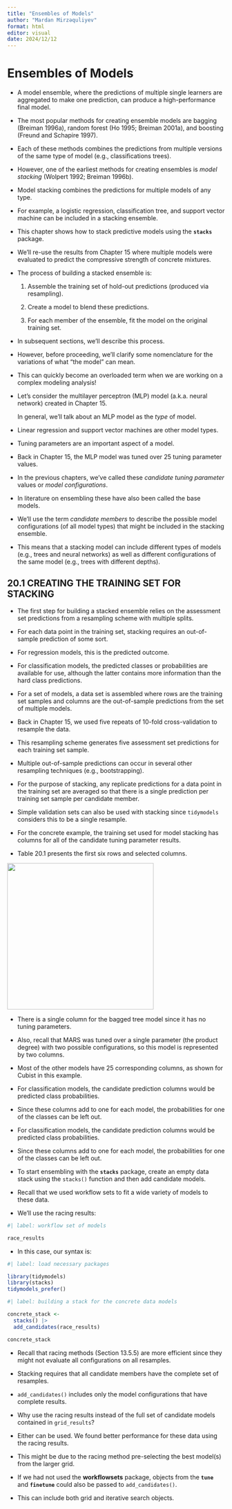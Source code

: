 ```yaml
---
title: "Ensembles of Models"
author: "Mardan Mirzəquliyev"
format: html
editor: visual
date: 2024/12/12
---
```


# Ensembles of Models

-   A model ensemble, where the predictions of multiple single learners are aggregated to make one prediction, can produce a high-performance final model.

-   The most popular methods for creating ensemble models are bagging (Breiman 1996a), random forest (Ho 1995; Breiman 2001a), and boosting (Freund and Schapire 1997).

-   Each of these methods combines the predictions from multiple versions of the same type of model (e.g., classifications trees).

-   However, one of the earliest methods for creating ensembles is *model stacking* (Wolpert 1992; Breiman 1996b).

-   Model stacking combines the predictions for multiple models of any type.

-   For example, a logistic regression, classification tree, and support vector machine can be included in a stacking ensemble.

-   This chapter shows how to stack predictive models using the **`stacks`** package.

-   We’ll re-use the results from Chapter 15 where multiple models were evaluated to predict the compressive strength of concrete mixtures.

-   The process of building a stacked ensemble is:

    1.  Assemble the training set of hold-out predictions (produced via resampling).

    2.  Create a model to blend these predictions.

    3.  For each member of the ensemble, fit the model on the original training set.

-   In subsequent sections, we’ll describe this process.

-   However, before proceeding, we’ll clarify some nomenclature for the variations of what “the model” can mean.

-   This can quickly become an overloaded term when we are working on a complex modeling analysis!

-   Let’s consider the multilayer perceptron (MLP) model (a.k.a. neural network) created in Chapter 15.

    In general, we’ll talk about an MLP model as the *type* of model.

-   Linear regression and support vector machines are other model types.

-   Tuning parameters are an important aspect of a model.

-   Back in Chapter 15, the MLP model was tuned over 25 tuning parameter values.

-   In the previous chapters, we’ve called these *candidate tuning parameter* values or *model configurations*.

-   In literature on ensembling these have also been called the base models.

-   We’ll use the term *candidate members* to describe the possible model configurations (of all model types) that might be included in the stacking ensemble.

-   This means that a stacking model can include different types of models (e.g., trees and neural networks) as well as different configurations of the same model (e.g., trees with different depths).

## 20.1 CREATING THE TRAINING SET FOR STACKING

-   The first step for building a stacked ensemble relies on the assessment set predictions from a resampling scheme with multiple splits.

-   For each data point in the training set, stacking requires an out-of-sample prediction of some sort.

-   For regression models, this is the predicted outcome.

-   For classification models, the predicted classes or probabilities are available for use, although the latter contains more information than the hard class predictions.

-   For a set of models, a data set is assembled where rows are the training set samples and columns are the out-of-sample predictions from the set of multiple models.

-   Back in Chapter 15, we used five repeats of 10-fold cross-validation to resample the data.

-   This resampling scheme generates five assessment set predictions for each training set sample.

-   Multiple out-of-sample predictions can occur in several other resampling techniques (e.g., bootstrapping).

-   For the purpose of stacking, any replicate predictions for a data point in the training set are averaged so that there is a single prediction per training set sample per candidate member.

-   Simple validation sets can also be used with stacking since `tidymodels` considers this to be a single resample.

-   For the concrete example, the training set used for model stacking has columns for all of the candidate tuning parameter results.

-   Table 20.1 presents the first six rows and selected columns.

![](images/Screenshot 2024-12-13 at 22.57.42.png){width="339"}

-   There is a single column for the bagged tree model since it has no tuning parameters.

-   Also, recall that MARS was tuned over a single parameter (the product degree) with two possible configurations, so this model is represented by two columns.

-   Most of the other models have 25 corresponding columns, as shown for Cubist in this example.

-   For classification models, the candidate prediction columns would be predicted class probabilities.

-   Since these columns add to one for each model, the probabilities for one of the classes can be left out.

-   For classification models, the candidate prediction columns would be predicted class probabilities.

-   Since these columns add to one for each model, the probabilities for one of the classes can be left out.

-   To start ensembling with the **`stacks`** package, create an empty data stack using the `stacks()` function and then add candidate models.

-   Recall that we used workflow sets to fit a wide variety of models to these data.

-   We’ll use the racing results:

```r
#| label: workflow set of models

race_results
```

-   In this case, our syntax is:

```r
#| label: load necessary packages

library(tidymodels)
library(stacks)
tidymodels_prefer()
```

```r
#| label: building a stack for the concrete data models

concrete_stack <- 
  stacks() |> 
  add_candidates(race_results)

concrete_stack
```

-   Recall that racing methods (Section 13.5.5) are more efficient since they might not evaluate all configurations on all resamples.

-   Stacking requires that all candidate members have the complete set of resamples.

-   `add_candidates()` includes only the model configurations that have complete results.

-   Why use the racing results instead of the full set of candidate models contained in `grid_results`?

-   Either can be used. We found better performance for these data using the racing results.

-   This might be due to the racing method pre-selecting the best model(s) from the larger grid.

-   If we had not used the **workflowsets** package, objects from the **`tune`** and **`finetune`** could also be passed to `add_candidates()`.

-   This can include both grid and iterative search objects.
